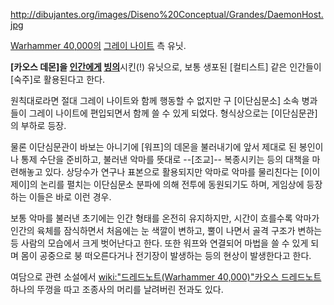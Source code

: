 {{{+1 '''Daemonhost'''}}}

http://dibujantes.org/images/Diseno%20Conceptual/Grandes/DaemonHost.jpg

[[Warhammer 40,000]]의 [[그레이 나이트]] 측 유닛.

'''[카오스 데몬]을 [[인간]]에게 [[빙의]]'''시킨(!) 유닛으로, 보통 생포된 [컬티스트] 같은 인간들이 [숙주]로 활용된다고 한다. 

원칙대로라면 절대 그레이 나이트와 함께 행동할 수 없지만 구 [이단심문소] 소속 병과들이 그레이 나이트에 편입되면서 함께 쓸 수 있게 되었다. 형식상으로는 [이단심문관]의 부하로 등장.

물론 이단심문관이 바보는 아니기에 [워프]의 데몬을 불러내기에 앞서 제대로 된 봉인이나 통제 수단을 준비하고, 불러낸 악마를 뜻대로 --[조교]-- 복종시키는 등의 대책을 마련해놓고 있다. 상당수가 연구나 표본으로 활용되지만 악마로 악마를 물리친다는 [이이제이]의 논리를 펼치는 이단심문소 분파에 의해 전투에 동원되기도 하며, 게임상에 등장하는 이들은 바로 이런 경우. 

보통 악마를 불러낸 초기에는 인간 형태를 온전히 유지하지만, 시간이 흐를수록 악마가 인간의 육체를 잠식하면서 처음에는 눈 색깔이 변하고, 뿔이 나면서 골격 구조가 변하는 등 사람의 모습에서 크게 벗어난다고 한다. 또한 워프와 연결되어 마법을 쓸 수 있게 되며 몸이 공중으로 붕 떠오른다거나 전기장이 발생하는 등의 현상이 발생한다고 한다.

여담으로 관련 소설에서 [[wiki:"드레드노트(Warhammer 40,000)"카오스 드레드노트]] 하나의 뚜껑을 따고 조종사의 머리를 날려버린 전과도 있다. 
